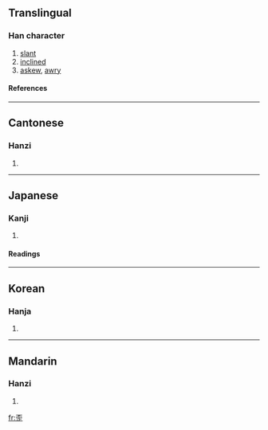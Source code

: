 ==Translingual==
===Han character===
{{Han char|rn=77|rad=止|as=05|sn=9|four=1010<sub>1</sub>|canj=一火一卜一 (MFMYM)}}
# [[slant]]
# [[inclined]]
# [[askew]], [[awry]]
====References====
{{Han ref|kx=0576.120|dkj=16286|dj=0966.150|hdz=21441.130|uh=6B6A|ud=27498|bh=AC6E|bd=44142}}

----
==Cantonese==
===Hanzi===
{{yue-hanzi|jyut=|y=waai1}}
# {{defn|Cantonese}}

----
==Japanese==
===Kanji===
{{ja-kanji|grade=|rs=止05}}
# {{defn|Japanese}} 
====Readings====
{{ja-readings|on=[[わい]] (wai)|kun=[[ゆがむ]] (yugamu), [[ひずみ]] (hizumi)}}

----
==Korean==
===Hanja===
{{ko-hanja|hangeul=[[아]], [[왜]], [[외]]|eumhun=|rv=a, wae, oe|mr=a, wae, oe|y=, oy}}
# {{defn|Korean}}

----
==Mandarin==
===Hanzi===
{{cmn-hanzi|pin=[[wāi]] (wai1)|wg=wai<sup>1</sup>}}
# {{defn|Mandarin}}

[[fr:歪]]